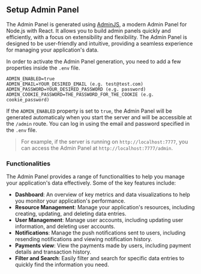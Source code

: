 

## Setup Admin Panel

The Admin Panel is generated using [AdminJS](https://adminjs.co/), a modern Admin Panel for Node.js with React. It allows you to build admin panels quickly and efficiently, with a focus on extensibility and flexibility. The Admin Panel is designed to be user-friendly and intuitive, providing a seamless experience for managing your application's data.

In order to activate the Admin Panel generation, you need to add a few properties inside the `.env` file.

```env
ADMIN_ENABLED=true
ADMIN_EMAIL=YOUR_DESIRED_EMAIL (e.g. test@test.com)
ADMIN_PASSWORD=YOUR_DESIRED_PASSWORD (e.g. password)
ADMIN_COOKIE_PASSWORD=THE_PASSWORD_FOR_THE_COOKIE (e.g. cookie_password)
```


If the `ADMIN_ENABLED` property is set to `true`, the Admin Panel will be generated automaticaly when you start the server and will be accessible at the `/admin` route. You can log in using the email and password specified in the `.env` file.


> For example, if the server is running on `http://localhost:7777`, you can access the Admin Panel at `http://localhost:7777/admin`.

### Functionalities

The Admin Panel provides a range of functionalities to help you manage your application's data effectively. Some of the key features include:
- **Dashboard**: An overview of key metrics and data visualizations to help you monitor your application's performance.
- **Resource Management**: Manage your application's resources, including creating, updating, and deleting data entries.
- **User Management**: Manage user accounts, including  updating user information, and deleting user accounts.
- **Notifications**: Manage the push notifications sent to users, including resending notifications and viewing notification history.
- **Payments view**: View the payments made by users, including payment details and transaction history.
- **Filter and Search**: Easily filter and search for specific data entries to quickly find the information you need.